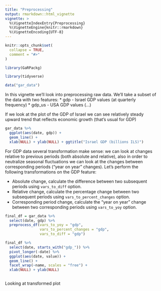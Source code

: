 ```yaml
---
title: "Preprocessing"
output: rmarkdown::html_vignette
vignette: >
  %\VignetteIndexEntry{Preprocessing}
  %\VignetteEngine{knitr::rmarkdown}
  %\VignetteEncoding{UTF-8}
---
```


```r
knitr::opts_chunk$set(
  collapse = TRUE,
  comment = "#>"
)
```

```r
library(GaRPackg)

library(tidyverse)

```


```r

data("gar_data")


```

In this vignette we'll look into preprocessing raw data. We'll take a subset of the data with two features:
 * gdp - Israel GDP values (at quarterly frequency)
 * gdp_us - USA GDP values (...)

If we look at the plot of the GDP of Israel we can see relatively steady
upward trend that reflects economic growth (that's usual for GDP)

```r

gar_data %>% 
  ggplot(aes(date, gdp)) + 
  geom_line() + 
  xlab(NULL) + ylab(NULL) + ggtitle("Israel GDP (billions ILS)")

```

For GDP data several transformation make sense:  we can look at changes
relative to previous periods (both absolute and relative), also in order to neutralize seasonal fluctuations we can look at the changes between
corresponding periods ("year on year" changes). Let's perform the following transformations on the GDP feature:

 * Absolute change, calculate the difference between two subsequent periods
 using `vars_to_diff` option.
 * Relative change, calculate the percentage change between two subsequent
 periods using `vars_to_percent_changes` option.
 * Corresponding period change, calculate the "year on year" change
 between two corresponding periods using `vars_to_yoy` option.
 
```r

final_df = gar_data %>% 
  select(date, gdp) %>% 
  preprocess_df(vars_to_yoy = "gdp",
                vars_to_percent_changes = "gdp",
                vars_to_diff = "gdp")

final_df %>% 
  select(date, starts_with("gdp_")) %>% 
  pivot_longer(-date) %>% 
  ggplot(aes(date, value)) + 
  geom_line() + 
  facet_wrap(~name, scales = "free") + 
  xlab(NULL) + ylab(NULL)



```

Looking at transformed plot 
